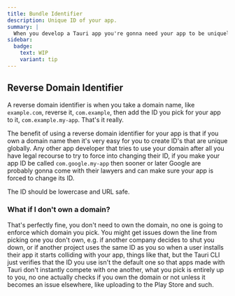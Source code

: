 ```yaml
---
title: Bundle Identifier
description: Unique ID of your app.
summary: |
  When you develop a Tauri app you're gonna need your app to be uniquely identifiable for the purposes of e.g. folder creation. You can't use the default `com.tauri.dev` ID because it would be used by many thousands of other apps. It should be in a reverse domain id format, but you don't need to actually own a domain in order to use it. If you do have a domain though it's better to use that, especially if you are developing for a company.
sidebar:
  badge:
    text: WIP
    variant: tip
---
```



## Reverse Domain Identifier

A reverse domain identifier is when you take a domain name, like `example.com`, reverse it, `com.example`, then add the ID you pick for your app to it, `com.example.my-app`. That's it really.

The benefit of using a reverse domain identifier for your app is that if you own a domain name then it's very easy for you to create ID's that are unique globally. Any other app developer that tries to use your domain after all you have legal recourse to try to force into changing their ID, if you make your app ID be called `com.google.my-app` then sooner or later Google are probably gonna come with their lawyers and can make sure your app is forced to change its ID.

The ID should be lowercase and URL safe.

### What if I don't own a domain?

That's perfectly fine, you don't need to own the domain, no one is going to enforce which domain you pick. You might get issues down the line from picking one you don't own, e.g. if another company decides to shut you down, or if another project uses the same ID as you so when a user installs their app it starts colliding with your app, things like that, but the Tauri CLI just verifies that the ID you use isn't the default one so that apps made with Tauri don't instantly compete with one another, what you pick is entirely up to you, no one actually checks if you own the domain or not unless it becomes an issue elsewhere, like uploading to the Play Store and such.
